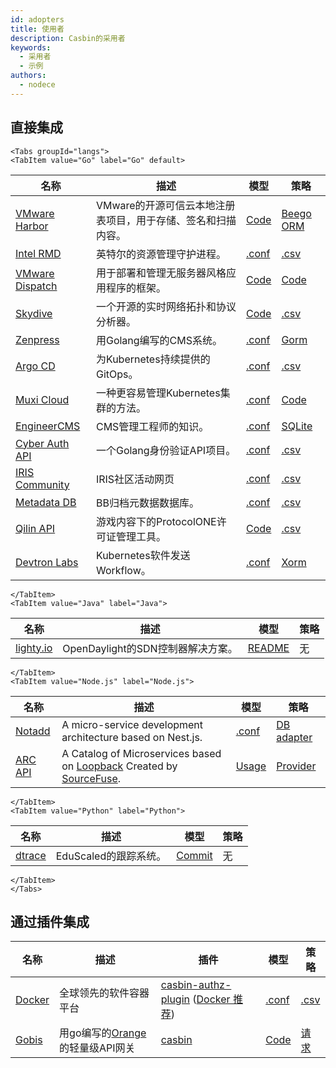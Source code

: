 ```yaml
---
id: adopters
title: 使用者
description: Casbin的采用者
keywords:
  - 采用者
  - 示例
authors:
  - nodece
---
```




## 直接集成

```mdx-code-block
<Tabs groupId="langs">
<TabItem value="Go" label="Go" default>
```

| 名称                                                              | 描述                                | 模型                                                                                                         | 策略                                                                                                   |
| --------------------------------------------------------------- | --------------------------------- | ---------------------------------------------------------------------------------------------------------- | ---------------------------------------------------------------------------------------------------- |
| [VMware Harbor](https://github.com/goharbor/harbor)             | VMware的开源可信云本地注册表项目，用于存储、签名和扫描内容。 | [Code](https://github.com/goharbor/harbor/blob/master/src/pkg/permission/evaluator/rbac/casbin.go#L24-L44) | [Beego ORM](https://github.com/goharbor/harbor/blob/master/src/replication/dao/policy.go#L24-L26)    |
| [Intel RMD](https://github.com/intel/rmd)                       | 英特尔的资源管理守护进程。                     | [.conf](https://github.com/intel/rmd/blob/master/etc/rmd/acl/url/model.conf)                               | [.csv](https://github.com/intel/rmd/blob/master/etc/rmd/acl/url/policy.csv)                          |
| [VMware Dispatch](https://github.com/vmware/dispatch)           | 用于部署和管理无服务器风格应用程序的框架。             | [Code](https://github.com/vmware/dispatch/blob/master/pkg/identity-manager/handlers.go#L46-L55)            | [Code](https://github.com/vmware/dispatch/blob/master/pkg/identity-manager/handlers_test.go#L35-L45) |
| [Skydive](https://github.com/skydive-project/skydive)           | 一个开源的实时网络拓扑和协议分析器。                | [Code](https://github.com/skydive-project/skydive/blob/master/config/config.go#L136-L140)                  | [.csv](https://github.com/skydive-project/skydive/blob/master/rbac/policy.csv)                       |
| [Zenpress](https://github.com/insionng/zenpress)                | 用Golang编写的CMS系统。                  | [.conf](https://github.com/insionng/zenpress/blob/master/content/config/rbac_model.conf)                   | [Gorm](https://github.com/insionng/zenpress/blob/master/model/user.go#L53-L77)                       |
| [Argo CD](https://github.com/argoproj/argo-cd)                  | 为Kubernetes持续提供的GitOps。           | [.conf](https://github.com/argoproj/argo-cd/blob/master/util/rbac/model.conf)                              | [.csv](https://github.com/argoproj/argo-cd/blob/master/util/rbac/builtin-policy.csv)                 |
| [Muxi Cloud](https://github.com/muxiyun/Mae)                    | 一种更容易管理Kubernetes集群的方法。           | [.conf](https://github.com/muxiyun/Mae/blob/master/conf/casbinmodel.conf)                                  | [Code](https://github.com/muxiyun/Mae/blob/master/pkg/casbin/initPolicy.go#L21-L95)                  |
| [EngineerCMS](https://github.com/3xxx/EngineerCMS)              | CMS管理工程师的知识。                      | [.conf](https://github.com/3xxx/EngineerCMS/blob/master/conf/rbac_model.conf)                              | [SQLite](https://github.com/3xxx/EngineerCMS/blob/master/database/engineer.db)                       |
| [Cyber Auth API](https://github.com/CyberlifeCN/cyber-auth-api) | 一个Golang身份验证API项目。                | [.conf](https://github.com/CyberlifeCN/cyber-auth-api/blob/master/conf/authz_model.conf)                   | [.csv](https://github.com/CyberlifeCN/cyber-auth-api/blob/master/conf/authz_policy.csv)              |
| [IRIS Community](https://github.com/irisnet/iris-community)     | IRIS社区活动网页                        | [.conf](https://github.com/irisnet/iris-community/blob/master/authz/authz_model.conf)                      | [.csv](https://github.com/irisnet/iris-community/blob/master/authz/authz_policy.csv)                 |
| [Metadata DB](https://github.com/Bnei-Baruch/mdb)               | BB归档元数据数据库。                       | [.conf](https://github.com/Bnei-Baruch/mdb/blob/master/data/permissions_model.conf)                        | [.csv](https://github.com/Bnei-Baruch/mdb/blob/master/data/permissions_policy.csv)                   |
| [Qilin API](https://github.com/ProtocolONE/qilin.api)           | 游戏内容下的ProtocolONE许可证管理工具。         | [Code](https://github.com/ProtocolONE/rbac/blob/master/model.go)                                           | [.csv](https://github.com/ProtocolONE/rbac/tree/master/conf)                                         |
| [Devtron Labs](https://github.com/devtron-labs/devtron)         | Kubernetes软件发送Workflow。           | [.conf](https://github.com/devtron-labs/devtron/blob/main/auth_model.conf)                                 | [Xorm](https://github.com/devtron-labs/devtron/blob/main/internal/casbin/Adapter.go)                 |

```mdx-code-block
</TabItem>
<TabItem value="Java" label="Java">
```

| 名称                                                               | 描述                       | 模型                                                                                                                                                                                  | 策略 |
| ---------------------------------------------------------------- | ------------------------ | ----------------------------------------------------------------------------------------------------------------------------------------------------------------------------------- | -- |
| [lighty.io](https://github.com/PantheonTechnologies/lighty-core) | OpenDaylight的SDN控制器解决方案。 | [README](https://github.com/PantheonTechnologies/lighty-core/blob/6f2ceaae6a68e08c96d14d2fa8ee060ad9f61606/lighty-examples/lighty-controller-springboot-netconf/README.md#security) | 无  |

```mdx-code-block
</TabItem>
<TabItem value="Node.js" label="Node.js">
```

| 名称                                                                      | 描述                                                                                                                                    | 模型                                                                                                                                | 策略                                                                                                                                  |
| ----------------------------------------------------------------------- | ------------------------------------------------------------------------------------------------------------------------------------- | --------------------------------------------------------------------------------------------------------------------------------- | ----------------------------------------------------------------------------------------------------------------------------------- |
| [Notadd](https://github.com/notadd/notadd)                              | A micro-service development architecture based on Nest.js.                                                                            | [.conf](https://github.com/notadd/notadd/blob/e58d0a0cf5d691c3fe20170e94cdd8e2c627abd4/apps/nest-upms/src/casbin/rbac_model.conf) | [DB adapter](https://github.com/notadd/notadd/blob/e58d0a0cf5d691c3fe20170e94cdd8e2c627abd4/apps/nest-upms/src/casbin/adapter.ts)   |
| [ARC API](https://github.com/sourcefuse/loopback4-microservice-catalog) | A Catalog of Microservices based on [Loopback](https://loopback.io/doc/en/lb4/) Created by [SourceFuse](https://www.sourcefuse.com/). | [Usage](https://github.com/sourcefuse/loopback4-authorization#Extension-enhancement-using-CASBIN-authorisation)                   | [Provider](https://github.com/sourcefuse/loopback4-authorization/blob/master/src/providers/casbin-authorization-action.provider.ts) |

```mdx-code-block
</TabItem>
<TabItem value="Python" label="Python">
```

| 名称                                            | 描述              | 模型                                                                                            | 策略 |
| --------------------------------------------- | --------------- | --------------------------------------------------------------------------------------------- | -- |
| [dtrace](https://github.com/EduScaled/dtrace) | EduScaled的跟踪系统。 | [Commit](https://github.com/EduScaled/dtrace/commit/6e8d6b52ec2fa120e8ad63f84a4aecc3eae14c02) | 无  |

```mdx-code-block
</TabItem>
</Tabs>
```


## 通过插件集成

| 名称                                                    | 描述                                                              | 插件                                                                                                                                                              | 模型                                                                                                   | 策略                                                                                                   |
| ----------------------------------------------------- | --------------------------------------------------------------- | --------------------------------------------------------------------------------------------------------------------------------------------------------------- | ---------------------------------------------------------------------------------------------------- | ---------------------------------------------------------------------------------------------------- |
| [Docker](https://github.com/docker/docker)            | 全球领先的软件容器平台                                                     | [casbin-authz-plugin](https://github.com/casbin/casbin-authz-plugin) ([Docker 推荐](https://docs.docker.com/engine/extend/legacy_plugins/#authorization-plugins)) | [.conf](https://github.com/casbin/casbin-authz-plugin/blob/master/examples/basic_model.conf)         | [.csv](https://github.com/casbin/casbin-authz-plugin/blob/master/examples/basic_policy.csv)          |
| [Gobis](https://github.com/orange-cloudfoundry/gobis) | 用go编写的[Orange](https://github.com/orange-cloudfoundry)的轻量级API网关 | [casbin](https://github.com/orange-cloudfoundry/gobis-middlewares/tree/master/casbin)                                                                           | [Code](https://github.com/orange-cloudfoundry/gobis-middlewares/blob/master/casbin/model.go#L52-L65) | [请求](https://github.com/orange-cloudfoundry/gobis-middlewares/blob/master/casbin/adapter.go#L46-L64) |
